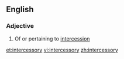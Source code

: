 ==English==

===Adjective===
{{en-adj}}

# Of or pertaining to [[intercession]]

[[et:intercessory]]
[[vi:intercessory]]
[[zh:intercessory]]